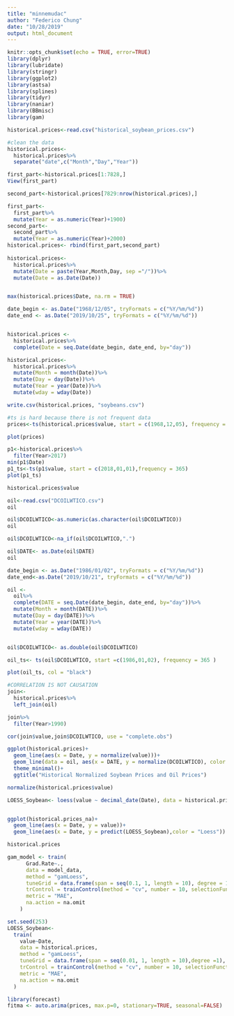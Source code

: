 ```yaml
---
title: "minnemudac"
author: "Federico Chung"
date: "10/28/2019"
output: html_document
---
```


```r
knitr::opts_chunk$set(echo = TRUE, error=TRUE)
library(dplyr)
library(lubridate)
library(stringr)
library(ggplot2)
library(astsa)
library(splines)
library(tidyr)
library(naniar)
library(BBmisc)
library(gam)
```

```r
historical.prices<-read.csv("historical_soybean_prices.csv")
```

```r
#clean the data
historical.prices<-
  historical.prices%>%
  separate("date",c("Month","Day","Year"))

first_part<-historical.prices[1:7828,]
View(first_part)

second_part<-historical.prices[7829:nrow(historical.prices),]

first_part<-
  first_part%>%
  mutate(Year = as.numeric(Year)+1900)
second_part<-
  second_part%>%
  mutate(Year = as.numeric(Year)+2000)
historical.prices<- rbind(first_part,second_part)
  
historical.prices<-
  historical.prices%>%
  mutate(Date = paste(Year,Month,Day, sep ="/"))%>%
  mutate(Date = as.Date(Date))


max(historical.prices$Date, na.rm = TRUE)

date_begin <- as.Date("1968/12/05", tryFormats = c("%Y/%m/%d"))
date_end <- as.Date("2019/10/25", tryFormats = c("%Y/%m/%d"))


historical.prices <-
  historical.prices%>%
  complete(Date = seq.Date(date_begin, date_end, by="day"))

historical.prices<-
  historical.prices%>%
  mutate(Month = month(Date))%>%
  mutate(Day = day(Date))%>%
  mutate(Year = year(Date))%>%
  mutate(wday = wday(Date))

write.csv(historical.prices, "soybeans.csv")
```


```r
#ts is hard because there is not frequent data
prices<-ts(historical.prices$value, start = c(1968,12,05), frequency = 365)

plot(prices)

p1<-historical.prices%>%
  filter(Year>2017)
min(p1$Date)
p1_ts<-ts(p1$value, start = c(2018,01,01),frequency = 365)
plot(p1_ts)

historical.prices$value
```


```r
oil<-read.csv("DCOILWTICO.csv")
oil

oil$DCOILWTICO<-as.numeric(as.character(oil$DCOILWTICO))
oil

oil$DCOILWTICO<-na_if(oil$DCOILWTICO,".")

oil$DATE<- as.Date(oil$DATE)
oil

date_begin <- as.Date("1986/01/02", tryFormats = c("%Y/%m/%d"))
date_end<-as.Date("2019/10/21", tryFormats = c("%Y/%m/%d"))

oil <-
  oil%>%
  complete(DATE = seq.Date(date_begin, date_end, by="day"))%>%
  mutate(Month = month(DATE))%>%
  mutate(Day = day(DATE))%>%
  mutate(Year = year(DATE))%>%
  mutate(wday = wday(DATE))


oil$DCOILWTICO<- as.double(oil$DCOILWTICO)
```

```r
oil_ts<- ts(oil$DCOILWTICO, start =c(1986,01,02), frequency = 365 )

plot(oil_ts, col = "black")
```

```r
#CORRELATION IS NOT CAUSATION
join<-
  historical.prices%>%
  left_join(oil)

join%>%
  filter(Year>1990)

cor(join$value,join$DCOILWTICO, use = "complete.obs")
```

```r
ggplot(historical.prices)+
  geom_line(aes(x = Date, y = normalize(value)))+
  geom_line(data = oil, aes(x = DATE, y = normalize(DCOILWTICO), color = "oil"))+
  theme_minimal()+
  ggtitle("Historical Normalized Soybean Prices and Oil Prices")

normalize(historical.prices$value)

LOESS_Soybean<- loess(value ~ decimal_date(Date), data = historical.prices, span = 50/18586)


ggplot(historical.prices_na)+
  geom_line(aes(x = Date, y = value))+
  geom_line(aes(x = Date, y = predict(LOESS_Soybean),color = "Loess"))
```
```r

historical.prices

gam_model <- train(
      Grad.Rate~.,
      data = model_data,
      method = "gamLoess",
      tuneGrid = data.frame(span = seq(0.1, 1, length = 10), degree = 1),
      trControl = trainControl(method = "cv", number = 10, selectionFunction = "best"),
      metric = "MAE",
      na.action = na.omit
    )

set.seed(253)
LOESS_Soybean<-
  train(
    value~Date,
    data = historical.prices,
    method = "gamLoess",
    tuneGrid = data.frame(span = seq(0.01, 1, length = 10),degree =1),
    trControl = trainControl(method = "cv", number = 10, selectionFunction = "oneSE"),
    metric = "MAE",
    na.action = na.omit
  )
```


```r
library(forecast)
fitma <- auto.arima(prices, max.p=0, stationary=TRUE, seasonal=FALSE)

```


